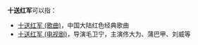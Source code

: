 '''十送红军'''可以指：
* [[十送红军_(歌曲)|十送红军 (歌曲)]]，中国大陆红色经典歌曲
* [[十送红军_(电视剧)|十送红军 (电视剧)]]，导演毛卫宁，主演佟大为、蒲巴甲、刘威等
{{disambig|Cat=四字作品消歧义}}
